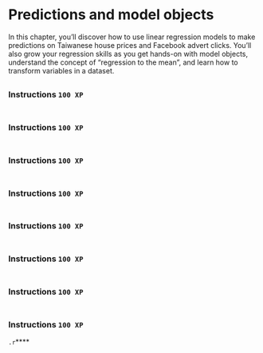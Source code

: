 # Predictions and model objects

In this chapter, you’ll discover how to use linear 
regression models to make predictions on Taiwanese 
house prices and Facebook advert clicks. You’ll also 
grow your regression skills as you get hands-on with 
model objects, understand the concept of "regression 
to the mean", and learn how to transform variables in 
a dataset.

##

### Instructions `100 XP` {.unnumbered}

```.r

```

##

### Instructions `100 XP` {.unnumbered}

```.r

```
##

### Instructions `100 XP` {.unnumbered}

```.r

```
##

### Instructions `100 XP` {.unnumbered}

```.r

```
##

### Instructions `100 XP` {.unnumbered}

```.r

```
##

### Instructions `100 XP` {.unnumbered}

```.r

```
##

### Instructions `100 XP` {.unnumbered}

```.r

```
##

### Instructions `100 XP` {.unnumbered}

```.r

```****